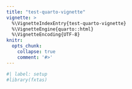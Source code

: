 ```yaml
---
title: "test-quarto-vignette"
vignette: >
  %\VignetteIndexEntry{test-quarto-vignette}
  %\VignetteEngine{quarto::html}
  %\VignetteEncoding{UTF-8}
knitr:
  opts_chunk:
    collapse: true
    comment: '#>'
---
```


```r
#| label: setup
#library(fxtas)
```
